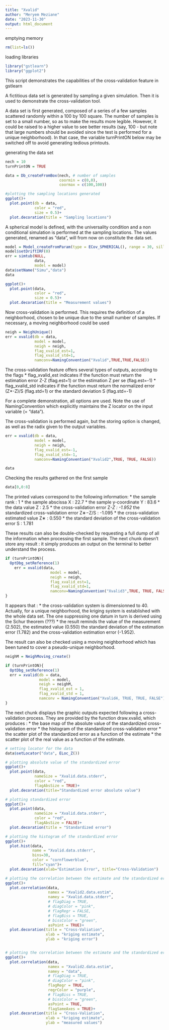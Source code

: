 ```yaml
---
title: "Xvalid"
author: "Meryem Meziane"
date: "2023-11-30"
output: html_document
---
```


emptying memory 
```r

rm(list=ls())

```

loading libraries
```r

library("gstlearn")
library("ggplot2")

```

This script demonstrates the capabilities of the cross-validation feature in gstlearn 

A fictitious data set is generated by sampling a given simulation. Then it is used to demonstrate the cross-validation tool.

A data set is first generated, composed of a series of a few samples scattered randomly within a 100 by 100 square. The number of samples is set to a small number, so as to make the results more legible. However, it could be raised to a higher value to see better results (say, 100 - but note that large numbers should be avoided since the test is performed for a unique neighborhood). In that case, the variable turnPrintON below may be switched off to avoid generating tedious printouts. 

generating the data set 
```r

nech = 10
turnPrintON = TRUE

data = Db_createFromBox(nech, # number of samples 
                        coormin = c(0,0), 
                        coormax = c(100,100))

#plotting the sampling locations generated 
ggplot()+
  plot.point(db = data, 
             color = "red",
             size = 0.5)+
  plot.decoration(title = "Sampling locations")

```

A spherical model is defined, with the universality condition and a non conditional simulation is performed at the sampling locations. The values generated, renamed as "data", will from now on constitute the data set. 
```r

model = Model_createFromParam(type = ECov_SPHERICAL(), range = 30, sill = 4)
model$setDriftIRF(0)
err = simtub(NULL,
             data,
             model = model)
data$setName("Simu","data")
data

ggplot()+
  plot.point(data,
             color = "red",
             size = 0.5)+
  plot.decoration(title = "Measurement values")

```

Now cross-validation is performed. This requires the definition of a neighborhood, chosen to be unique due to the small number of samples. If necessary, a moving neighborhood could be used
```r

neigh = NeighUnique()
err = xvalid(db = data,
             model = model, 
             neigh = neigh,
             flag_xvalid_est=1,
             flag_xvalid_std=1,
             namconv=NamingConvention("Xvalid",TRUE,TRUE,FALSE))


```


The cross-validation feature offers several types of outputs, according to the flags
* flag_xvalid_est indicates if the function must return the estimation error Z-Z (flag.est=1) or the estimation Z per se (flag.est=-1)
* flag_xvalid_std indicates if the function must return the normalized error (Z*-Z)/S (flag.std=1) or the standard deviation S (flag.std=-1)

For a complete demonstration, all options are used. Note the use of NamingConvention which explicitly maintains the Z locator on the input variable (= "data"). 

The cross-validation is performed again, but the storing option is changed, as well as the radix given to the output variables. 
```r

err = xvalid(db = data,
             model = model,
             neigh = neigh,
             flag_xvalid_est=-1, 
             flag_xvalid_std=-1,
             namconv=NamingConvention("Xvalid2",TRUE, TRUE, FALSE))

data

```

Checking the results gathered on the first sample 
```r

data[0,0:8]

```

The printed values correspond to the following information:
* the sample rank : 1
* the sample abscissa X : 22.7
* the sample y-coordinate Y : 83.6
* the data value Z : 2.5
* the cross-validation error Z*-Z : -1.952
* the standardized cross-validation error Z∗−Z/S : -1.095
* the cross-validation estimated value Z∗ : 0.550
* the standard deviation of the cross-validation error S : 1.781

These results can also be double-checked by requesting a full dump of all the information when processing the first sample. The next chunk doesn't store any result : it simply produces an output on the terminal to better understand the process. 
```r

if (turnPrintON){
  OptDbg_setReference(1)
    err = xvalid(data,
                    model = model,
                    neigh = neigh,
                    flag_xvalid_est=1, 
                    flag_xvalid_std=1,
                    namconv=NamingConvention("Xvalid3",TRUE, TRUE, FALSE))
}
```

It appears that : 
* the cross-validation system is dimensionned to 40. Actually, for a unique neighborhood, the kriging system is established with the whole data set. The one suppressing one datum in turn is derived using the Schur theorem (???)
* the result reminds the value of the measurement (2.502), the estimated value (0.550) the standard deviation of the estimation error (1.782) and the cross-validation estimation error (-1.952). 

The result can also be checked using a moving neighborhood which has been tuned to cover a pseudo-unique neighborhood. 
```r

neighM = NeighMoving_create()

if (turnPrintON){
  OptDbg_setReference(1)
  err = xvalid(db = data,
               model = model,
               neigh = neighM,
               flag_xvalid_est = 1,
               flag_xvalid_std = 1,
               namconv = NamingConvention("Xvalid4, TRUE, TRUE, FALSE"))
}

```


The next chunk displays the graphic outputs expected following a cross-validation process. They are provided by the function draw.xvalid, which produces :
* the base map of the absolute value of the standardized cross-validation error 
* the histogram of the standardized cross-validation error
* the scatter plot of the standardized error as a function of the estimate 
* the scatter plot of the real value as a function of the estimate.
```r

# setting locator for the data 
data$setLocator("data", ELoc_Z())

# plotting absolute value of the standardized error
ggplot()+
  plot.point(data,
             nameSize = "Xvalid.data.stderr", 
             color = "red",
             flagAbsSize = TRUE)+
  plot.decoration(title="Standardized error absolute value")

# plotting standardized error
ggplot()+
  plot.point(data,
             nameSize = "Xvalid.data.stderr", 
             color = "red",
             flagAbsSize = FALSE)+
  plot.decoration(title = "Standardized error")

# plotting the histogram of the standardized error 
ggplot()+
  plot.hist(data,
            name = "Xvalid.data.stderr", 
            bins=30,
            color = "cornflowerblue",
            fill="cyan")+
  plot.decoration(xlab="Estimation Error", title="Cross-Validation")

# plotting the correlation between the estimate and the standardized error
ggplot()+
  plot.correlation(data,
                   namex = "Xvalid2.data.estim", 
                   namey = "Xvalid.data.stderr",
                   # flagDiag = TRUE,
                   # diagColor = "pink",
                   # flagRegr = FALSE,
                   # flagBiss = TRUE,
                   # bissColor = "green",
                   asPoint = TRUE)+
  plot.decoration(title = "Cross-Valiation",
                  xlab = "kriging estimate",
                  ylab = "kriging error") 


# plotting the correlation between the estimate and the standardized error
ggplot()+
  plot.correlation(data,
                   namex = "Xvalid2.data.estim", 
                   namey = "data",
                   # flagDiag = TRUE,
                   # diagColor = "pink",
                   flagRegr = TRUE,
                   regrColor = "purple",
                   # flagBiss = TRUE,
                   # bissColor = "green",
                   asPoint = TRUE,
                   flagSameAxes = TRUE)+
  plot.decoration(title = "Cross-Valiation",
                  xlab = "kriging estimate",
                  ylab = "measured values") 

```



